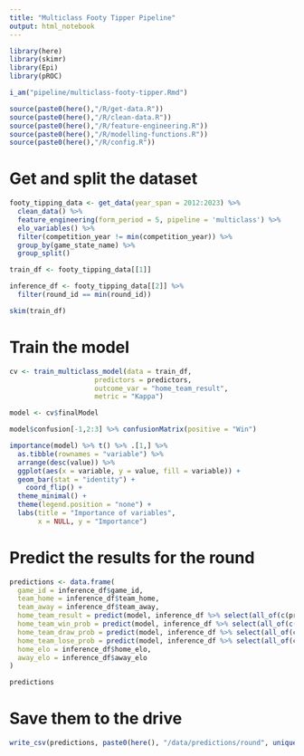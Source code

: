 ```yaml
---
title: "Multiclass Footy Tipper Pipeline"
output: html_notebook
---
```


```r
library(here)
library(skimr)
library(Epi)
library(pROC)

i_am("pipeline/multiclass-footy-tipper.Rmd")

source(paste0(here(),"/R/get-data.R"))
source(paste0(here(),"/R/clean-data.R"))
source(paste0(here(),"/R/feature-engineering.R"))
source(paste0(here(),"/R/modelling-functions.R"))
source(paste0(here(),"/R/config.R"))
```

# Get and split the dataset

```r
footy_tipping_data <- get_data(year_span = 2012:2023) %>%
  clean_data() %>%
  feature_engineering(form_period = 5, pipeline = 'multiclass') %>%
  elo_variables() %>%
  filter(competition_year != min(competition_year)) %>%
  group_by(game_state_name) %>%
  group_split()

train_df <- footy_tipping_data[[1]]

inference_df <- footy_tipping_data[[2]] %>%
  filter(round_id == min(round_id))

skim(train_df)
```

# Train the model

```r
cv <- train_multiclass_model(data = train_df, 
                     predictors = predictors,
                     outcome_var = "home_team_result",
                     metric = "Kappa")

model <- cv$finalModel
```

```r
model$confusion[-1,2:3] %>% confusionMatrix(positive = "Win")
```

```r
importance(model) %>% t() %>% .[1,] %>% 
  as.tibble(rownames = "variable") %>%
  arrange(desc(value)) %>%
  ggplot(aes(x = variable, y = value, fill = variable)) +
  geom_bar(stat = "identity") +
    coord_flip() +
  theme_minimal() +
  theme(legend.position = "none") +
  labs(title = "Importance of variables",
       x = NULL, y = "Importance")
```

# Predict the results for the round

```r
predictions <- data.frame(
  game_id = inference_df$game_id,
  team_home = inference_df$team_home,
  team_away = inference_df$team_away,
  home_team_result = predict(model, inference_df %>% select(all_of(c(predictors, "home_team_result")))),
  home_team_win_prob = predict(model, inference_df %>% select(all_of(c(predictors, "home_team_result"))), type = "prob")[,"Win"],
  home_team_draw_prob = predict(model, inference_df %>% select(all_of(c(predictors, "home_team_result"))), type = "prob")[,"Draw"],
  home_team_lose_prob = predict(model, inference_df %>% select(all_of(c(predictors, "home_team_result"))), type = "prob")[,"Loss"],
  home_elo = inference_df$home_elo,
  away_elo = inference_df$away_elo
)

predictions
```


# Save them to the drive

```r
write_csv(predictions, paste0(here(), "/data/predictions/round", unique(inference_df$round_id), "_", unique(inference_df$competition_year), ".csv"))
```



